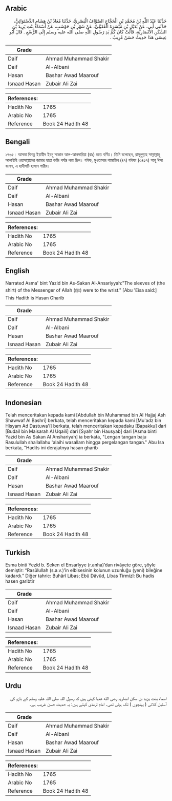 ## Arabic


<div dir="rtl" lang="ar" style={{fontSize:'larger',backgroundColor:'#f8f9fa',padding:20}}>
حَدَّثَنَا عَبْدُ اللَّهِ بْنُ مُحَمَّدِ بْنِ الْحَجَّاجِ الصَّوَّافُ الْبَصْرِيُّ، حَدَّثَنَا مُعَاذُ بْنُ هِشَامٍ الدَّسْتَوَائِيُّ، حَدَّثَنِي أَبِي، عَنْ بُدَيْلِ بْنِ مَيْسَرَةَ الْعُقَيْلِيِّ، عَنْ شَهْرِ بْنِ حَوْشَبٍ، عَنْ أَسْمَاءَ بِنْتِ يَزِيدَ بْنِ السَّكَنِ الأَنْصَارِيَّةِ، قَالَتْ كَانَ كُمُّ يَدِ رَسُولِ اللَّهِ صلى الله عليه وسلم إِلَى الرُّسْغِ ‏.‏ قَالَ أَبُو عِيسَى هَذَا حَدِيثٌ حَسَنٌ غَرِيبٌ ‏.‏
</div>
<div style={{backgroundColor:'#f8f9fa',padding:20, marginBottom: 10}}><table> <thead> <tr> <th>Grade</th> <th></th> </tr> </thead> <tbody> <tr><td>Daif</td><td>Ahmad Muhammad Shakir</td></tr><tr><td>Daif</td><td>Al-Albani</td></tr><tr><td>Hasan</td><td>Bashar Awad Maarouf</td></tr><tr><td>Isnaad Hasan</td><td>Zubair Ali Zai</td></tr></tbody></table><table> <thead> <tr> <th>References:</th> <th></th> </tr> </thead> <tbody><tr><td>Hadith No</td><td>1765</td></tr><tr><td>Arabic No</td><td>1765</td></tr><tr><td>Reference</td><td>Book 24 Hadith 48</td></tr></tbody></table></div>

## Bengali


<div dir="ltr" lang="bn" style={{fontSize:'larger',backgroundColor:'#f8f9fa',padding:20}}>
১৭৬৫। আসমা বিনতু ইয়াযীদ ইবনু সাকান আল-আনসারিয়া (রাঃ) হতে বর্ণিত। তিনি বলেছেন, রাসূলুল্লাহ সাল্লাল্লাহু আলাইহি ওয়াসাল্লামের জামার হাতা কজি পর্যন্ত লম্বা ছিল। যঈফ, মুখতাসার শামায়িল (৪৭) যঈফা (৩৪৫৭) আবূ ঈসা বলেন, এ হাদীসটি হাসান গারীব।
</div>
<div style={{backgroundColor:'#f8f9fa',padding:20, marginBottom: 10}}><table> <thead> <tr> <th>Grade</th> <th></th> </tr> </thead> <tbody> <tr><td>Daif</td><td>Ahmad Muhammad Shakir</td></tr><tr><td>Daif</td><td>Al-Albani</td></tr><tr><td>Hasan</td><td>Bashar Awad Maarouf</td></tr><tr><td>Isnaad Hasan</td><td>Zubair Ali Zai</td></tr></tbody></table><table> <thead> <tr> <th>References:</th> <th></th> </tr> </thead> <tbody><tr><td>Hadith No</td><td>1765</td></tr><tr><td>Arabic No</td><td>1765</td></tr><tr><td>Reference</td><td>Book 24 Hadith 48</td></tr></tbody></table></div>

## English


<div dir="ltr" lang="en" style={{fontSize:'larger',backgroundColor:'#f8f9fa',padding:20}}>
Narrated Asma' bint Yazid bin As-Sakan Al-Ansariyyah:"The sleeves of (the shirt) of the Messenger of Allah (ﷺ) were to the wrist." [Abu 'Eisa said:] This Hadith is Hasan Gharib
</div>
<div style={{backgroundColor:'#f8f9fa',padding:20, marginBottom: 10}}><table> <thead> <tr> <th>Grade</th> <th></th> </tr> </thead> <tbody> <tr><td>Daif</td><td>Ahmad Muhammad Shakir</td></tr><tr><td>Daif</td><td>Al-Albani</td></tr><tr><td>Hasan</td><td>Bashar Awad Maarouf</td></tr><tr><td>Isnaad Hasan</td><td>Zubair Ali Zai</td></tr></tbody></table><table> <thead> <tr> <th>References:</th> <th></th> </tr> </thead> <tbody><tr><td>Hadith No</td><td>1765</td></tr><tr><td>Arabic No</td><td>1765</td></tr><tr><td>Reference</td><td>Book 24 Hadith 48</td></tr></tbody></table></div>

## Indonesian


<div dir="ltr" lang="id" style={{fontSize:'larger',backgroundColor:'#f8f9fa',padding:20}}>
Telah menceritakan kepada kami [Abdullah bin Muhammad bin Al Hajjaj Ash Shawwaf Al Bashri] berkata, telah menceritakan kepada kami [Mu'adz bin Hisyam Ad Dastuwa'i] berkata, telah menceritakan kepadaku [Bapakku] dari [Budail bin Maisarah Al Uqaili] dari [Syahr bin Hausyab] dari [Asma binti Yazid bin As Sakan Al Anshariyah] ia berkata, "Lengan tangan baju Rasulullah shallallahu 'alaihi wasallam hingga pergelangan tangan." Abu Isa berkata, "Hadits ini derajatnya hasan gharib
</div>
<div style={{backgroundColor:'#f8f9fa',padding:20, marginBottom: 10}}><table> <thead> <tr> <th>Grade</th> <th></th> </tr> </thead> <tbody> <tr><td>Daif</td><td>Ahmad Muhammad Shakir</td></tr><tr><td>Daif</td><td>Al-Albani</td></tr><tr><td>Hasan</td><td>Bashar Awad Maarouf</td></tr><tr><td>Isnaad Hasan</td><td>Zubair Ali Zai</td></tr></tbody></table><table> <thead> <tr> <th>References:</th> <th></th> </tr> </thead> <tbody><tr><td>Hadith No</td><td>1765</td></tr><tr><td>Arabic No</td><td>1765</td></tr><tr><td>Reference</td><td>Book 24 Hadith 48</td></tr></tbody></table></div>

## Turkish


<div dir="ltr" lang="tr" style={{fontSize:'larger',backgroundColor:'#f8f9fa',padding:20}}>
Esma binti Yezîd b. Seken el Ensarîyye (r.anha)’dan rivâyete göre, şöyle demiştir: “Rasûlullah (s.a.v.)’in elbisesinin kolunun uzunluğu (yeni) bileğine kadardı.” Diğer tahric: Buhârî Libas; Ebû Dâvûd, Libas Tirmizî: Bu hadis hasen garibtir
</div>
<div style={{backgroundColor:'#f8f9fa',padding:20, marginBottom: 10}}><table> <thead> <tr> <th>Grade</th> <th></th> </tr> </thead> <tbody> <tr><td>Daif</td><td>Ahmad Muhammad Shakir</td></tr><tr><td>Daif</td><td>Al-Albani</td></tr><tr><td>Hasan</td><td>Bashar Awad Maarouf</td></tr><tr><td>Isnaad Hasan</td><td>Zubair Ali Zai</td></tr></tbody></table><table> <thead> <tr> <th>References:</th> <th></th> </tr> </thead> <tbody><tr><td>Hadith No</td><td>1765</td></tr><tr><td>Arabic No</td><td>1765</td></tr><tr><td>Reference</td><td>Book 24 Hadith 48</td></tr></tbody></table></div>

## Urdu


<div dir="rtl" lang="ur" style={{fontSize:'larger',backgroundColor:'#f8f9fa',padding:20}}>
اسماء بنت یزید بن سکن انصاریہ رضی الله عنہا کہتی ہیں کہ رسول اللہ صلی اللہ علیہ وسلم کے بازو کی آستین کلائی ( پہنچوں ) تک ہوتی تھی۔ امام ترمذی کہتے ہیں: یہ حدیث حسن غریب ہے۔
</div>
<div style={{backgroundColor:'#f8f9fa',padding:20, marginBottom: 10}}><table> <thead> <tr> <th>Grade</th> <th></th> </tr> </thead> <tbody> <tr><td>Daif</td><td>Ahmad Muhammad Shakir</td></tr><tr><td>Daif</td><td>Al-Albani</td></tr><tr><td>Hasan</td><td>Bashar Awad Maarouf</td></tr><tr><td>Isnaad Hasan</td><td>Zubair Ali Zai</td></tr></tbody></table><table> <thead> <tr> <th>References:</th> <th></th> </tr> </thead> <tbody><tr><td>Hadith No</td><td>1765</td></tr><tr><td>Arabic No</td><td>1765</td></tr><tr><td>Reference</td><td>Book 24 Hadith 48</td></tr></tbody></table></div>